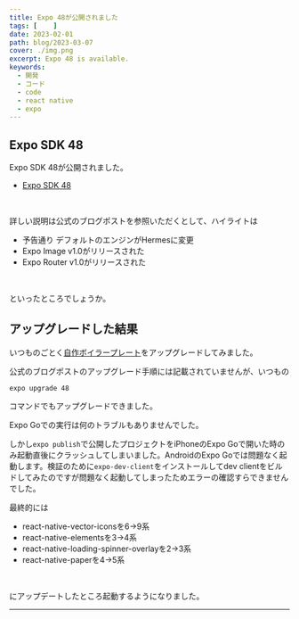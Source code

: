```yaml
---
title: Expo 48が公開されました
tags: [    ]
date: 2023-02-01
path: blog/2023-03-07
cover: ./img.png
excerpt: Expo 48 is available.
keywords:
  - 開発
  - コード
  - code
  - react native
  - expo
---
```


## Expo SDK 48

Expo SDK 48が公開されました。

- [Expo SDK 48](https://blog.expo.dev/expo-sdk-48-ccb8302e231)

<br/>

詳しい説明は公式のブログポストを参照いただくとして、ハイライトは

- 予告通り デフォルトのエンジンがHermesに変更
- Expo Image v1.0がリリースされた
- Expo Router v1.0がリリースされた

<br/>

といったところでしょうか。

## アップグレードした結果

いつものごとく[自作ボイラープレート](https://github.com/kiyohken2000/ReactNative-Expo-Firebase-Boilerplate-v2)をアップグレードしてみました。

公式のブログポストのアップグレード手順には記載されていませんが、いつもの

```
expo upgrade 48
```

コマンドでもアップグレードできました。

Expo Goでの実行は何のトラブルもありませんでした。

しかし`expo publish`で公開したプロジェクトをiPhoneのExpo Goで開いた時のみ起動直後にクラッシュしてしまいました。AndroidのExpo Goでは問題なく起動します。検証のために`expo-dev-client`をインストールしてdev clientをビルドしてみたのですが問題なく起動してしまったためエラーの確認すらできませんでした。

最終的には

- react-native-vector-iconsを6→9系
- react-native-elementsを3→4系
- react-native-loading-spinner-overlayを2→3系
- react-native-paperを4→5系

<br/>

にアップデートしたところ起動するようになりました。

---